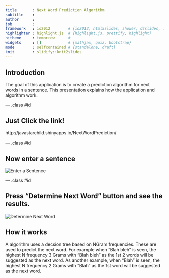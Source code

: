 ```yaml
---
title       : Next Word Prediction Algorithm
subtitle    : 
author      : 
job         : 
framework   : io2012        # {io2012, html5slides, shower, dzslides, ...}
highlighter : highlight.js  # {highlight.js, prettify, highlight}
hitheme     : tomorrow      # 
widgets     : []            # {mathjax, quiz, bootstrap}
mode        : selfcontained # {standalone, draft}
knit        : slidify::knit2slides
---
```


## Introduction
The goal of this application is to create a prediction algorithm for next words in a sentence. This presentation explains how the application and algorithm work. 

--- .class #id 

## Just Click the link!


http://javastarchild.shinyapps.io/NextWordPrediction/

--- .class #id 

## Now enter a sentence

<img src="assets/img/app.png" alt="Enter a Sentence">

--- .class #id 

## Press "Determine Next Word" button and see the results.

<img src="assets/img/app2.png" alt="Determine Next Word">


## How it works
A algorithm uses a decsion tree based on NGram frequencies.  These are used to predict the next word.  For example when "Blah bleh" is seen, the highest N frequency 3 Grams with "Blah bleh" as the 1st 2 words will be suggested as the next word.  As another example, when "Blah" is seen, the highest N frequency 2 Grams with "Blah" as the 1st word will be suggested as the next word.
